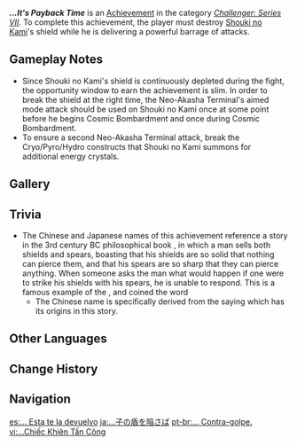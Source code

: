 {{Achievement Infobox
|id           = 82164
|order id     = 2164
|category     = Challenger: Series VII
|description  = Destroy [[Shouki no Kami]]'s shield while he is delivering a powerful barrage of attacks.
|requirements = Deplete [[Shouki no Kami]]'s shield during his Cosmic Bombardment attack.
|primogems    = 10
|tracking     = 
|topic        = Everlasting Lord of Arcane Wisdom
|hidden       = 
}}
'''''...It's Payback Time''''' is an [[Achievement]] in the category ''[[Challenger: Series VII]]''. To complete this achievement, the player must destroy [[Shouki no Kami]]'s shield while he is delivering a powerful barrage of attacks.

==Gameplay Notes==
* Since Shouki no Kami's shield is continuously depleted during the fight, the opportunity window to earn the achievement is slim. In order to break the shield at the right time, the Neo-Akasha Terminal's aimed mode attack should be used on Shouki no Kami once at some point before he begins Cosmic Bombardment and once during Cosmic Bombardment.
* To ensure a second Neo-Akasha Terminal attack, break the Cryo/Pyro/Hydro constructs that Shouki no Kami summons for additional energy crystals.

==Gallery==
{{Preview
|size=300px
|file=Everlasting Lord of Arcane Wisdom Cosmic Bombardment
|caption=Cosmic Bombardment attack
}}

==Trivia==
* The Chinese and Japanese names of this achievement reference a story in the 3rd century BC philosophical book ''{{w|Han Feizi}}'', in which a man sells both shields and spears, boasting that his shields are so solid that nothing can pierce them, and that his spears are so sharp that they can pierce anything. When someone asks the man what would happen if one were to strike his shields with his spears, he is unable to respond. This is a famous example of the {{w|irresistible force paradox}}, and coined the word {{zh|{{wt|矛盾}}|rm=máodùn|tl=contradiction|lit=spear-shield.}}
** The Chinese name is specifically derived from the saying {{zh|以子之矛，攻子之盾|rm=yǐ zǐ zhī máo, gōng zǐ zhī dùn|tl=to turn one's weapon against its owner|lit=to use one's spear to attack their shield,}} which has its origins in this story.
<!--
==Video Guides==
{{EVT
|video1   = 
|caption1 = 
}}
-->
==Other Languages==
{{Other Languages
|en       = ...It's Payback Time
|zhs      = …攻彼之盾
|zhs_rm   = ...Gōng Bǐ Zhī Dùn
|zht      = …攻彼之盾
|zht_rm   = ...Gōng Bǐ Zhī Dùn
|zh_tl    = ...Attack One's Shield
|ja       = …子の盾を陥さば
|ja_rm    = ...Shi no Tate wo Toosaba
|ja_tl    = ...If One Pierces Thy Shield
|ko       = …반격의 순간이다
|ko_rm    = ...Bangyeok-ui Sunganida
|ko_tl    = ...It's the Moment For Counterattack
|es       = ...&nbsp;Esta te la devuelvo
|es_tl    = ...I'll Get This Back At You
|fr       = ...&nbsp;Tout vient à point
|fr_tl    = ...Everything Comes Timely
|ru       = Защита от взаимной атаки...
|ru_tl    = Protection From Mutual Attack...
|th       = ...โจมตีทะลุโล่
|th_rm    = 
|th_tl    = 
|vi       = ...Chiếc Khiên Tấn Công
|vi_tl    = 
|de       = ...&nbsp;Jetzt wird abgerechnet
|de_tl    = ...Now we Settle the Bill
|id       = Waktunya Balas Dendam
|id_tl    = It's Revenge Time
|pt       = ...&nbsp;Contra-golpe.
|pt_tl    = 
|tr       = Ödeşme Zamanı
|tr_tl    = Payback Time
|it       = È l'ora della vendetta...
|it_tl    = It's Revenge Time...
}}

==Change History==
{{Change History|3.6}}
<!--
==References==
{{Reflist}}
-->
==Navigation==
{{Achievement Navbox}}

[[es:... Esta te la devuelvo]]
[[ja:…子の盾を陥さば]]
[[pt-br:... Contra-golpe.]]
[[vi:...Chiếc Khiên Tấn Công]]